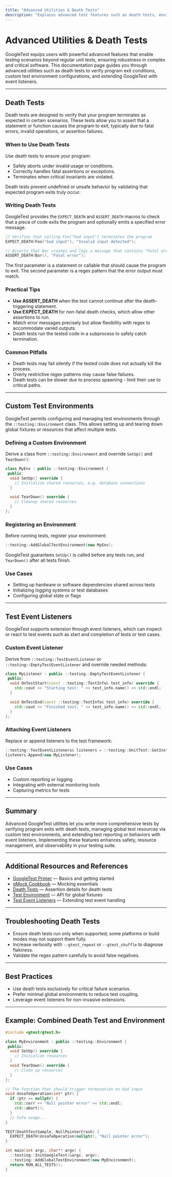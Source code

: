 ```yaml
---
title: "Advanced Utilities & Death Tests"
description: "Explains advanced test features such as death tests, environment setup, custom test environments, and test event listeners. Covers when and how to use death tests to assert on program exit conditions, and how to extend GoogleTest for sophisticated testing needs."
---
```


# Advanced Utilities & Death Tests

GoogleTest equips users with powerful advanced features that enable testing scenarios beyond regular unit tests, ensuring robustness in complex and critical software. This documentation page guides you through advanced utilities such as death tests to verify program exit conditions, custom test environment configurations, and extending GoogleTest with event listeners.

---

## Death Tests

Death tests are designed to verify that your program terminates as expected in certain scenarios. These tests allow you to assert that a statement or function causes the program to exit, typically due to fatal errors, invalid operations, or assertion failures.

### When to Use Death Tests

Use death tests to ensure your program:

- Safely aborts under invalid usage or conditions.
- Correctly handles fatal assertions or exceptions.
- Terminates when critical invariants are violated.

Death tests prevent undefined or unsafe behavior by validating that expected program exits truly occur.

### Writing Death Tests

GoogleTest provides the `EXPECT_DEATH` and `ASSERT_DEATH` macros to check that a piece of code exits the program and optionally emits a specified error message.

```cpp
// Verifies that calling Foo("bad input") terminates the program
EXPECT_DEATH(Foo("bad input"), "Invalid input detected");

// Asserts that Bar crashes and logs a message that contains "Fatal error"
ASSERT_DEATH(Bar(), "Fatal error");
```

The first parameter is a statement or callable that should cause the program to exit. The second parameter is a regex pattern that the error output must match.

### Practical Tips

- **Use ASSERT_DEATH** when the test cannot continue after the death-triggering statement.
- **Use EXPECT_DEATH** for non-fatal death checks, which allow other assertions to run.
- Match error messages precisely but allow flexibility with regex to accommodate varied outputs.
- Death tests run the tested code in a subprocess to safely catch termination.

### Common Pitfalls

- Death tests may fail silently if the tested code does not actually kill the process.
- Overly restrictive regex patterns may cause false failures.
- Death tests can be slower due to process spawning - limit their use to critical paths.

---

## Custom Test Environments

GoogleTest permits configuring and managing test environments through the `::testing::Environment` class. This allows setting up and tearing down global fixtures or resources that affect multiple tests.

### Defining a Custom Environment

Derive a class from `::testing::Environment` and override `SetUp()` and `TearDown()`:

```cpp
class MyEnv : public ::testing::Environment {
 public:
  void SetUp() override {
    // Initialize shared resources, e.g. database connections
  }

  void TearDown() override {
    // Cleanup shared resources
  }
};
```

### Registering an Environment

Before running tests, register your environment:

```cpp
::testing::AddGlobalTestEnvironment(new MyEnv);
```

GoogleTest guarantees `SetUp()` is called before any tests run, and `TearDown()` after all tests finish.

### Use Cases

- Setting up hardware or software dependencies shared across tests
- Initializing logging systems or test databases
- Configuring global state or flags

---

## Test Event Listeners

GoogleTest supports extension through event listeners, which can inspect or react to test events such as start and completion of tests or test cases.

### Custom Event Listener

Derive from `::testing::TestEventListener` or `::testing::EmptyTestEventListener` and override needed methods:

```cpp
class MyListener : public ::testing::EmptyTestEventListener {
 public:
  void OnTestStart(const ::testing::TestInfo& test_info) override {
    std::cout << "Starting test: " << test_info.name() << std::endl;
  }

  void OnTestEnd(const ::testing::TestInfo& test_info) override {
    std::cout << "Finished test: " << test_info.name() << std::endl;
  }
};
```

### Attaching Event Listeners

Replace or append listeners to the test framework:

```cpp
::testing::TestEventListeners& listeners = ::testing::UnitTest::GetInstance()->listeners();
listeners.Append(new MyListener);
```

### Use Cases

- Custom reporting or logging
- Integrating with external monitoring tools
- Capturing metrics for tests

---

## Summary

Advanced GoogleTest utilities let you write more comprehensive tests by verifying program exits with death tests, managing global test resources via custom test environments, and extending test reporting or behaviors with event listeners. Implementing these features enhances safety, resource management, and observability in your testing suite.

---

## Additional Resources and References

- [GoogleTest Primer](../docs/primer.md) — Basics and getting started
- [gMock Cookbook](../guides/core-workflows/mocking-basics.md) — Mocking essentials
- [Death Tests](https://google.github.io/googletest/reference/assertions.html#death-assertions) — Assertion details for death tests
- [Test Environment](https://google.github.io/googletest/reference/gtest_environment.html) — API for global fixtures
- [Test Event Listeners](https://google.github.io/googletest/reference/gtest_listeners.html) — Extending test event handling

---

## Troubleshooting Death Tests

- Ensure death tests run only when supported; some platforms or build modes may not support them fully.
- Increase verbosity with `--gtest_repeat` or `--gtest_shuffle` to diagnose flakiness.
- Validate the regex pattern carefully to avoid false negatives.

---

## Best Practices

- Use death tests exclusively for critical failure scenarios.
- Prefer minimal global environments to reduce test coupling.
- Leverage event listeners for non-invasive extensions.

---

## Example: Combined Death Test and Environment

```cpp
#include <gtest/gtest.h>

class MyEnvironment : public ::testing::Environment {
 public:
  void SetUp() override {
    // Initialize resources
  }
  void TearDown() override {
    // Clean up resources
  }
};

// The function that should trigger termination on bad input
void UnsafeOperation(int* ptr) {
  if (ptr == nullptr) {
    std::cerr << "Null pointer error" << std::endl;
    std::abort();
  }
  // Safe usage...
}

TEST(DeathTestSample, NullPointerCrash) {
  EXPECT_DEATH(UnsafeOperation(nullptr), "Null pointer error");
}

int main(int argc, char** argv) {
  ::testing::InitGoogleTest(&argc, argv);
  ::testing::AddGlobalTestEnvironment(new MyEnvironment);
  return RUN_ALL_TESTS();
}
```
